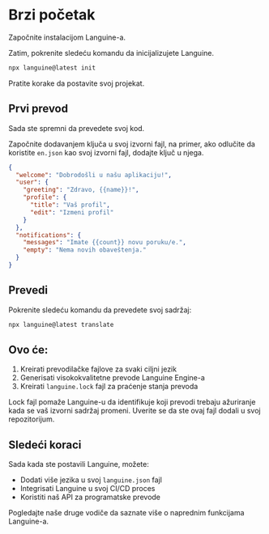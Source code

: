 # Brzi početak

Započnite instalacijom Languine-a.

Zatim, pokrenite sledeću komandu da inicijalizujete Languine.

```bash title="Terminal"
npx languine@latest init
```

Pratite korake da postavite svoj projekat.

## Prvi prevod

Sada ste spremni da prevedete svoj kod.

Započnite dodavanjem ključa u svoj izvorni fajl, na primer, ako odlučite da koristite `en.json` kao svoj izvorni fajl, dodajte ključ u njega.

```json title="src/locales/en.json"
{
  "welcome": "Dobrodošli u našu aplikaciju!",
  "user": {
    "greeting": "Zdravo, {{name}}!",
    "profile": {
      "title": "Vaš profil",
      "edit": "Izmeni profil"
    }
  },
  "notifications": {
    "messages": "Imate {{count}} novu poruku/e.",
    "empty": "Nema novih obaveštenja."
  }
}

```


## Prevedi

Pokrenite sledeću komandu da prevedete svoj sadržaj:

```bash title="Terminal"
npx languine@latest translate
```

## Ovo će:
1. Kreirati prevodilačke fajlove za svaki ciljni jezik
2. Generisati visokokvalitetne prevode Languine Engine-a
3. Kreirati `languine.lock` fajl za praćenje stanja prevoda

Lock fajl pomaže Languine-u da identifikuje koji prevodi trebaju ažuriranje kada se vaš izvorni sadržaj promeni. Uverite se da ste ovaj fajl dodali u svoj repozitorijum.

## Sledeći koraci

Sada kada ste postavili Languine, možete:
- Dodati više jezika u svoj `languine.json` fajl
- Integrisati Languine u svoj CI/CD proces
- Koristiti naš API za programatske prevode

Pogledajte naše druge vodiče da saznate više o naprednim funkcijama Languine-a.
